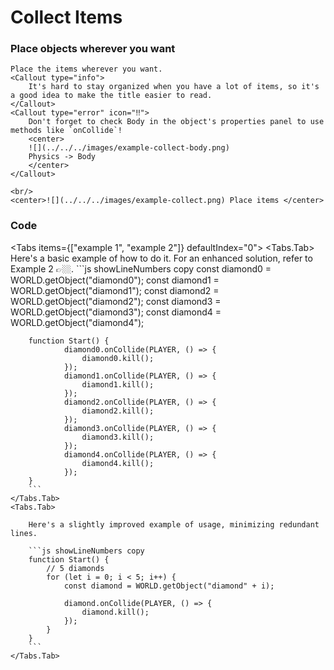 
# Collect Items

<Steps>

### Place objects wherever you want

    Place the items wherever you want.
    <Callout type="info">
        It's hard to stay organized when you have a lot of items, so it's a good idea to make the title easier to read.
    </Callout>
    <Callout type="error" icon="‼️">
        Don't forget to check Body in the object's properties panel to use methods like `onCollide`!
        <center>
        ![](../../../images/example-collect-body.png)
        Physics -> Body
        </center>
    </Callout>

    <br/>
    <center>![](../../../images/example-collect.png) Place items </center>

### Code

<Tabs items={["example 1", "example 2"]} defaultIndex="0">
    <Tabs.Tab>
        <Callout type="info">
            Here's a basic example of how to do it. For an enhanced solution, refer to Example 2 👉🏼.
        </Callout>
        ```js showLineNumbers copy
        const diamond0 = WORLD.getObject("diamond0");
        const diamond1 = WORLD.getObject("diamond1");
        const diamond2 = WORLD.getObject("diamond2");
        const diamond3 = WORLD.getObject("diamond3");
        const diamond4 = WORLD.getObject("diamond4");

        function Start() {
                diamond0.onCollide(PLAYER, () => {
                    diamond0.kill();
                });
                diamond1.onCollide(PLAYER, () => {
                    diamond1.kill();
                });
                diamond2.onCollide(PLAYER, () => {
                    diamond2.kill();
                });
                diamond3.onCollide(PLAYER, () => {
                    diamond3.kill();
                });
                diamond4.onCollide(PLAYER, () => {
                    diamond4.kill();
                });
        }
        ```
    </Tabs.Tab>
    <Tabs.Tab>

        Here's a slightly improved example of usage, minimizing redundant lines.

        ```js showLineNumbers copy
        function Start() {
            // 5 diamonds
            for (let i = 0; i < 5; i++) {
                const diamond = WORLD.getObject("diamond" + i);

                diamond.onCollide(PLAYER, () => {
                    diamond.kill();
                });
            }
        }
        ```
    </Tabs.Tab>

</Tabs>

</Steps>
